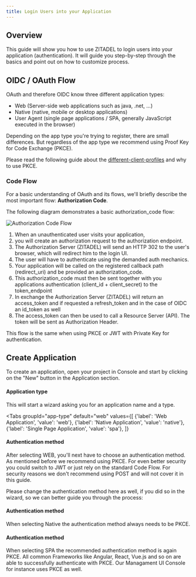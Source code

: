 ```yaml
---
title: Login Users into your Application
---
```



## Overview

This guide will show you how to use ZITADEL to login users into your application
(authentication). It will guide you step-by-step through the basics and point
out on how to customize process.

## OIDC / OAuth Flow

OAuth and therefore OIDC know three different application types:

- Web (Server-side web applications such as java, .net, ...)
- Native (native, mobile or desktop applications)
- User Agent (single page applications / SPA, generally JavaScript executed in
  the browser)

Depending on the app type you're trying to register, there are small
differences. But regardless of the app type we recommend using Proof Key for
Code Exchange (PKCE).

Please read the following guide about the
[different-client-profiles](./oauth-recommended-flows#different-client-profiles)
and why to use PKCE.

### Code Flow

For a basic understanding of OAuth and its flows, we'll briefly describe the
most important flow: **Authorization Code**.

The following diagram demonstrates a basic authorization_code flow:

![Authorization Code Flow](/img/guides/auth_flow.png)

1. When an unauthenticated user visits your application,
2. you will create an authorization request to the authorization endpoint.
3. The Authorization Server (ZITADEL) will send an HTTP 302 to the user's
   browser, which will redirect him to the login UI.
4. The user will have to authenticate using the demanded auth mechanics.
5. Your application will be called on the registered callback path
   (redirect_uri) and be provided an authorization_code.
6. This authorization_code must then be sent together with you applications
   authentication (client_id + client_secret) to the token_endpoint
7. In exchange the Authorization Server (ZITADEL) will return an access_token
   and if requested a refresh_token and in the case of OIDC an id_token as well
8. The access_token can then be used to call a Resource Server (API). The token
   will be sent as Authorization Header.

This flow is the same when using PKCE or JWT with Private Key for
authentication.

## Create Application

To create an application, open your project in Console and start by clicking on
the "New" button in the Application section.

#### Application type

This will start a wizard asking you for an application name and a type.

<Tabs
    groupId="app-type"
    default="web"
    values={[
        {'label': 'Web Application', 'value': 'web'},
        {'label': 'Native Application', 'value': 'native'},
        {'label': 'Single Page Application', 'value': 'spa'},
    ]}
>
<TabItem value="web">

#### Authentication method

After selecting WEB, you'll next have to choose an authentication method. As
mentioned before we recommend using PKCE. For even better security you could
switch to JWT or just rely on the standard Code Flow. For security reasons we
don't recommend using POST and will not cover it in this guide.

Please change the authentication method here as well, if you did so in the
wizard, so we can better guide you through the process:

<AuthMethods selected="web" />
</TabItem>

<TabItem value="native">

#### Authentication method

When selecting Native the authentication method always needs to be PKCE.

<AuthMethods selected="native" />
</TabItem>

<TabItem value="spa">

#### Authentication method

When selecting SPA the recommended authentication method is again PKCE. All
common Frameworks like Angular, React, Vue.js and so on are able to successfully
authenticate with PKCE. Our Managament UI Console for instance uses PKCE as
well.

<AuthMethods selected="spa" />
</TabItem>
</Tabs>

